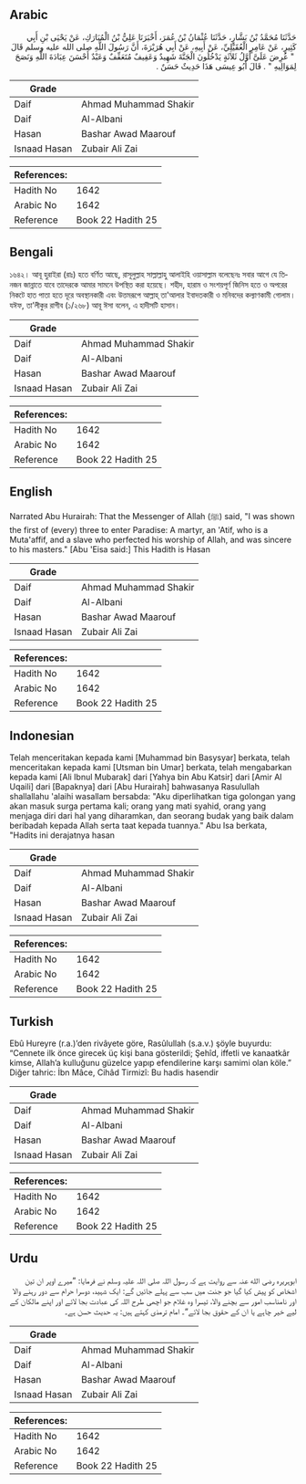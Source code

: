 ## Arabic


<div dir="rtl" lang="ar" style={{fontSize:'larger',backgroundColor:'#f8f9fa',padding:20}}>
حَدَّثَنَا مُحَمَّدُ بْنُ بَشَّارٍ، حَدَّثَنَا عُثْمَانُ بْنُ عُمَرَ، أَخْبَرَنَا عَلِيُّ بْنُ الْمُبَارَكِ، عَنْ يَحْيَى بْنِ أَبِي كَثِيرٍ، عَنْ عَامِرٍ الْعُقَيْلِيِّ، عَنْ أَبِيهِ، عَنْ أَبِي هُرَيْرَةَ، أَنَّ رَسُولَ اللَّهِ صلى الله عليه وسلم قَالَ ‏ "‏ عُرِضَ عَلَىَّ أَوَّلُ ثَلاَثَةٍ يَدْخُلُونَ الْجَنَّةَ شَهِيدٌ وَعَفِيفٌ مُتَعَفِّفٌ وَعَبْدٌ أَحْسَنَ عِبَادَةَ اللَّهِ وَنَصَحَ لِمَوَالِيهِ ‏"‏ ‏.‏ قَالَ أَبُو عِيسَى هَذَا حَدِيثٌ حَسَنٌ ‏.‏
</div>
<div style={{backgroundColor:'#f8f9fa',padding:20, marginBottom: 10}}><table> <thead> <tr> <th>Grade</th> <th></th> </tr> </thead> <tbody> <tr><td>Daif</td><td>Ahmad Muhammad Shakir</td></tr><tr><td>Daif</td><td>Al-Albani</td></tr><tr><td>Hasan</td><td>Bashar Awad Maarouf</td></tr><tr><td>Isnaad Hasan</td><td>Zubair Ali Zai</td></tr></tbody></table><table> <thead> <tr> <th>References:</th> <th></th> </tr> </thead> <tbody><tr><td>Hadith No</td><td>1642</td></tr><tr><td>Arabic No</td><td>1642</td></tr><tr><td>Reference</td><td>Book 22 Hadith 25</td></tr></tbody></table></div>

## Bengali


<div dir="ltr" lang="bn" style={{fontSize:'larger',backgroundColor:'#f8f9fa',padding:20}}>
১৬৪২। আবূ হুরাইরা (রাঃ) হতে বর্ণিত আছে, রাসূলুল্লাহ সাল্লাল্লাহু আলাইহি ওয়াসাল্লাম বলেছেনঃ সবার আগে যে তিনজন জান্নাতে যাবে তাদেরকে আমার সামনে উপস্থিত করা হয়েছে। শহীদ, হারাম ও সংশয়পূর্ণ জিনিস হতে ও অপরের নিকটে হাত পাতা হতে দূরে অবস্থানকারী এবং উত্তমরূপে আল্লাহ্ তা'আলার ইবাদতকারী ও মনিবদের কল্যাণকামী গোলাম। যঈফ, তা’লীকুর রাগীব (১/২৬৮) আবূ ঈসা বলেন, এ হাদীসটি হাসান।
</div>
<div style={{backgroundColor:'#f8f9fa',padding:20, marginBottom: 10}}><table> <thead> <tr> <th>Grade</th> <th></th> </tr> </thead> <tbody> <tr><td>Daif</td><td>Ahmad Muhammad Shakir</td></tr><tr><td>Daif</td><td>Al-Albani</td></tr><tr><td>Hasan</td><td>Bashar Awad Maarouf</td></tr><tr><td>Isnaad Hasan</td><td>Zubair Ali Zai</td></tr></tbody></table><table> <thead> <tr> <th>References:</th> <th></th> </tr> </thead> <tbody><tr><td>Hadith No</td><td>1642</td></tr><tr><td>Arabic No</td><td>1642</td></tr><tr><td>Reference</td><td>Book 22 Hadith 25</td></tr></tbody></table></div>

## English


<div dir="ltr" lang="en" style={{fontSize:'larger',backgroundColor:'#f8f9fa',padding:20}}>
Narrated Abu Hurairah: That the Messenger of Allah (ﷺ) said, "I was shown the first of (every) three to enter Paradise: A martyr, an 'Atif, who is a Muta'affif, and a slave who perfected his worship of Allah, and was sincere to his masters." [Abu 'Eisa said:] This Hadith is Hasan
</div>
<div style={{backgroundColor:'#f8f9fa',padding:20, marginBottom: 10}}><table> <thead> <tr> <th>Grade</th> <th></th> </tr> </thead> <tbody> <tr><td>Daif</td><td>Ahmad Muhammad Shakir</td></tr><tr><td>Daif</td><td>Al-Albani</td></tr><tr><td>Hasan</td><td>Bashar Awad Maarouf</td></tr><tr><td>Isnaad Hasan</td><td>Zubair Ali Zai</td></tr></tbody></table><table> <thead> <tr> <th>References:</th> <th></th> </tr> </thead> <tbody><tr><td>Hadith No</td><td>1642</td></tr><tr><td>Arabic No</td><td>1642</td></tr><tr><td>Reference</td><td>Book 22 Hadith 25</td></tr></tbody></table></div>

## Indonesian


<div dir="ltr" lang="id" style={{fontSize:'larger',backgroundColor:'#f8f9fa',padding:20}}>
Telah menceritakan kepada kami [Muhammad bin Basysyar] berkata, telah menceritakan kepada kami [Utsman bin Umar] berkata, telah mengabarkan kepada kami [Ali Ibnul Mubarak] dari [Yahya bin Abu Katsir] dari [Amir Al Uqaili] dari [Bapaknya] dari [Abu Hurairah] bahwasanya Rasulullah shallallahu 'alaihi wasallam bersabda: "Aku diperlihatkan tiga golongan yang akan masuk surga pertama kali; orang yang mati syahid, orang yang menjaga diri dari hal yang diharamkan, dan seorang budak yang baik dalam beribadah kepada Allah serta taat kepada tuannya." Abu Isa berkata, "Hadits ini derajatnya hasan
</div>
<div style={{backgroundColor:'#f8f9fa',padding:20, marginBottom: 10}}><table> <thead> <tr> <th>Grade</th> <th></th> </tr> </thead> <tbody> <tr><td>Daif</td><td>Ahmad Muhammad Shakir</td></tr><tr><td>Daif</td><td>Al-Albani</td></tr><tr><td>Hasan</td><td>Bashar Awad Maarouf</td></tr><tr><td>Isnaad Hasan</td><td>Zubair Ali Zai</td></tr></tbody></table><table> <thead> <tr> <th>References:</th> <th></th> </tr> </thead> <tbody><tr><td>Hadith No</td><td>1642</td></tr><tr><td>Arabic No</td><td>1642</td></tr><tr><td>Reference</td><td>Book 22 Hadith 25</td></tr></tbody></table></div>

## Turkish


<div dir="ltr" lang="tr" style={{fontSize:'larger',backgroundColor:'#f8f9fa',padding:20}}>
Ebû Hureyre (r.a.)’den rivâyete göre, Rasûlullah (s.a.v.) şöyle buyurdu: “Cennete ilk önce girecek üç kişi bana gösterildi; Şehîd, iffetli ve kanaatkâr kimse, Allah’a kulluğunu güzelce yapıp efendilerine karşı samimi olan köle.” Diğer tahric: İbn Mâce, Cihâd Tirmizî: Bu hadis hasendir
</div>
<div style={{backgroundColor:'#f8f9fa',padding:20, marginBottom: 10}}><table> <thead> <tr> <th>Grade</th> <th></th> </tr> </thead> <tbody> <tr><td>Daif</td><td>Ahmad Muhammad Shakir</td></tr><tr><td>Daif</td><td>Al-Albani</td></tr><tr><td>Hasan</td><td>Bashar Awad Maarouf</td></tr><tr><td>Isnaad Hasan</td><td>Zubair Ali Zai</td></tr></tbody></table><table> <thead> <tr> <th>References:</th> <th></th> </tr> </thead> <tbody><tr><td>Hadith No</td><td>1642</td></tr><tr><td>Arabic No</td><td>1642</td></tr><tr><td>Reference</td><td>Book 22 Hadith 25</td></tr></tbody></table></div>

## Urdu


<div dir="rtl" lang="ur" style={{fontSize:'larger',backgroundColor:'#f8f9fa',padding:20}}>
ابوہریرہ رضی الله عنہ سے روایت ہے کہ رسول اللہ صلی اللہ علیہ وسلم نے فرمایا: ”میرے اوپر ان تین اشخاص کو پیش کیا گیا جو جنت میں سب سے پہلے جائیں گے: ایک شہید، دوسرا حرام سے دور رہنے والا اور نامناسب امور سے بچنے والا، تیسرا وہ غلام جو اچھی طرح اللہ کی عبادت بجا لائے اور اپنے مالکان کے لیے خیر چاہے یا ان کے حقوق بجا لائے“۔ امام ترمذی کہتے ہیں: یہ حدیث حسن ہے۔
</div>
<div style={{backgroundColor:'#f8f9fa',padding:20, marginBottom: 10}}><table> <thead> <tr> <th>Grade</th> <th></th> </tr> </thead> <tbody> <tr><td>Daif</td><td>Ahmad Muhammad Shakir</td></tr><tr><td>Daif</td><td>Al-Albani</td></tr><tr><td>Hasan</td><td>Bashar Awad Maarouf</td></tr><tr><td>Isnaad Hasan</td><td>Zubair Ali Zai</td></tr></tbody></table><table> <thead> <tr> <th>References:</th> <th></th> </tr> </thead> <tbody><tr><td>Hadith No</td><td>1642</td></tr><tr><td>Arabic No</td><td>1642</td></tr><tr><td>Reference</td><td>Book 22 Hadith 25</td></tr></tbody></table></div>